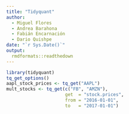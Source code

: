 ---
title: "Tidyquant"
author: 
  - Miguel Flores
  - Andrea Barahona
  - Fabián Encarnación
  - Dario Quishpe
date: "`r Sys.Date()`"
output: 
  rmdformats::readthedown
---

```{r message=FALSE, warning=FALSE, include=FALSE}
library(tidyquant)
tq_get_options()
aapl_stock_prices <- tq_get("AAPL")
mult_stocks <- tq_get(c("FB", "AMZN"),
                      get  = "stock.prices",
                      from = "2016-01-01",
                      to   = "2017-01-01")
```

